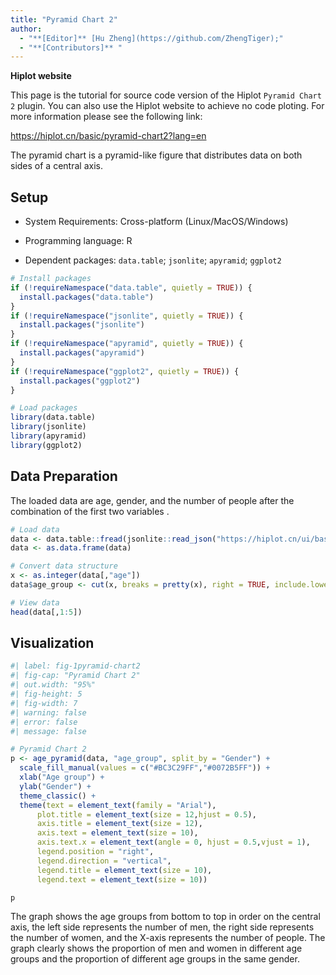 ```yaml
---
title: "Pyramid Chart 2"
author:
  - "**[Editor]** [Hu Zheng](https://github.com/ZhengTiger);"
  - "**[Contributors]** "
---
```


::: callout-note
**Hiplot website**

This page is the tutorial for source code version of the Hiplot `Pyramid Chart 2` plugin. You can also use the Hiplot website to achieve no code ploting. For more information please see the following link:

<https://hiplot.cn/basic/pyramid-chart2?lang=en>
:::

The pyramid chart is a pyramid-like figure that distributes data on both sides of a central axis.

## Setup

-   System Requirements: Cross-platform (Linux/MacOS/Windows)

-   Programming language: R

-   Dependent packages: `data.table`; `jsonlite`; `apyramid`; `ggplot2`

```r
# Install packages
if (!requireNamespace("data.table", quietly = TRUE)) {
  install.packages("data.table")
}
if (!requireNamespace("jsonlite", quietly = TRUE)) {
  install.packages("jsonlite")
}
if (!requireNamespace("apyramid", quietly = TRUE)) {
  install.packages("apyramid")
}
if (!requireNamespace("ggplot2", quietly = TRUE)) {
  install.packages("ggplot2")
}

# Load packages
library(data.table)
library(jsonlite)
library(apyramid)
library(ggplot2)
```

## Data Preparation

The loaded data are age, gender, and the number of people after the combination of the first two variables .

```r
# Load data
data <- data.table::fread(jsonlite::read_json("https://hiplot.cn/ui/basic/pyramid-chart2/data.json")$exampleData[[1]]$textarea[[1]])
data <- as.data.frame(data)

# Convert data structure
x <- as.integer(data[,"age"])
data$age_group <- cut(x, breaks = pretty(x), right = TRUE, include.lowest = TRUE)

# View data
head(data[,1:5])
```

## Visualization

```r
#| label: fig-1pyramid-chart2
#| fig-cap: "Pyramid Chart 2"
#| out.width: "95%"
#| fig-height: 5
#| fig-width: 7
#| warning: false
#| error: false
#| message: false

# Pyramid Chart 2
p <- age_pyramid(data, "age_group", split_by = "Gender") + 
  scale_fill_manual(values = c("#BC3C29FF","#0072B5FF")) +
  xlab("Age group") + 
  ylab("Gender") +
  theme_classic() +
  theme(text = element_text(family = "Arial"),
      plot.title = element_text(size = 12,hjust = 0.5),
      axis.title = element_text(size = 12),
      axis.text = element_text(size = 10),
      axis.text.x = element_text(angle = 0, hjust = 0.5,vjust = 1),
      legend.position = "right",
      legend.direction = "vertical",
      legend.title = element_text(size = 10),
      legend.text = element_text(size = 10))

p
```

The graph shows the age groups from bottom to top in order on the central axis, the left side represents the number of men, the right side represents the number of women, and the X-axis represents the number of people. The graph clearly shows the proportion of men and women in different age groups and the proportion of different age groups in the same gender.



